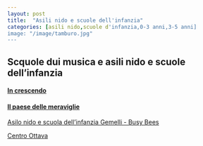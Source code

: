 ```yaml
---
layout: post
title:  "Asili nido e scuole dell'infanzia"
categories: [asili nido,scuole d'infanzia,0-3 anni,3-5 anni]
image: "/image/tamburo.jpg"
---
```


## Scquole dui musica e asili nido e scuole dell'infanzia 

#### [In crescendo](https://www.increscendo.it/)

#### [Il paese delle meraviglie](https://asilonidoilpaesedellemeraviglie.eu/)

[Asilo nido e scuola dell'infanzia Gemelli - Busy Bees](https://busybees.it/asili/asilo-nido-e-scuola-infanzia-gemelli-roma/)

[Centro Ottava](https://www.centrottava.it/)
